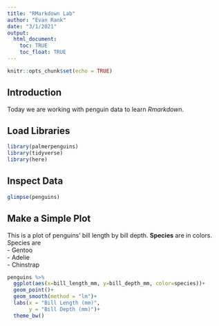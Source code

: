 ```yaml
---
title: "RMarkdown Lab"
author: "Evan Rank"
date: "3/1/2021"
output: 
  html_document:
    toc: TRUE
    toc_float: TRUE
---
```


```r
knitr::opts_chunk$set(echo = TRUE)
```

## Introduction  
Today we are working with penguin data to learn *Rmarkdown*.  

## Load Libraries  
```r
library(palmerpenguins)
library(tidyverse)
library(here)
```

## Inspect Data  
```r
glimpse(penguins)
```

## Make a Simple Plot  

This is a plot of penguins' bill length by bill depth. **Species** are in colors.  
Species are  
- Gentoo  
- Adelie  
- Chinstrap   

```r
penguins %>% 
  ggplot(aes(x=bill_length_mm, y=bill_depth_mm, color=species))+
  geom_point()+
  geom_smooth(method = "lm")+
  labs(x = "Bill Length (mm)",
       y = "Bill Depth (mm)")+
  theme_bw()
```

